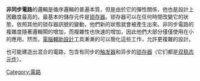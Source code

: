 {{NoteTA
|G1=Electronics
}}
'''非同步電路'''的邏輯是循序邏輯的普遍本質，但是由於它的彈性關係，他也是設計上困難度最高的。最基本的儲存元件是[[锁存器|锁存器]]。锁存器可以在任何時間改變它的狀態，依照其他的锁存器訊號的變動，他們新的狀態就會被產生出來。非同步電路的複雜度隨著邏輯閘的增加，而複雜性也快速的增加，因此他們大部分僅僅使用在小的應用。然而，[[電腦輔助設計|電腦輔助設計]]工具漸漸的可以簡化這些工作，允許更複雜的設計。

也可能建造出混合的電路，包含有同步的[[触发器|触发器]]和异步的[[锁存器|锁存器]]（它们都是[[双稳态元件|双稳态元件]]）。

{{数字电路}}
[[Category:電路|Category:電路]]